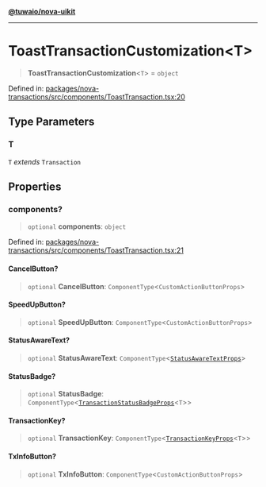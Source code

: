 [**@tuwaio/nova-uikit**](../../../README.md)

***

# ToastTransactionCustomization\<T\>

> **ToastTransactionCustomization**\<`T`\> = `object`

Defined in: [packages/nova-transactions/src/components/ToastTransaction.tsx:20](https://github.com/TuwaIO/nova-uikit/blob/7f0ff6ef37314bbc0683c9566de3b0a1bfe718dc/packages/nova-transactions/src/components/ToastTransaction.tsx#L20)

## Type Parameters

### T

`T` *extends* `Transaction`

## Properties

### components?

> `optional` **components**: `object`

Defined in: [packages/nova-transactions/src/components/ToastTransaction.tsx:21](https://github.com/TuwaIO/nova-uikit/blob/7f0ff6ef37314bbc0683c9566de3b0a1bfe718dc/packages/nova-transactions/src/components/ToastTransaction.tsx#L21)

#### CancelButton?

> `optional` **CancelButton**: `ComponentType`\<`CustomActionButtonProps`\>

#### SpeedUpButton?

> `optional` **SpeedUpButton**: `ComponentType`\<`CustomActionButtonProps`\>

#### StatusAwareText?

> `optional` **StatusAwareText**: `ComponentType`\<[`StatusAwareTextProps`](StatusAwareTextProps.md)\>

#### StatusBadge?

> `optional` **StatusBadge**: `ComponentType`\<[`TransactionStatusBadgeProps`](TransactionStatusBadgeProps.md)\<`T`\>\>

#### TransactionKey?

> `optional` **TransactionKey**: `ComponentType`\<[`TransactionKeyProps`](TransactionKeyProps.md)\<`T`\>\>

#### TxInfoButton?

> `optional` **TxInfoButton**: `ComponentType`\<`CustomActionButtonProps`\>
